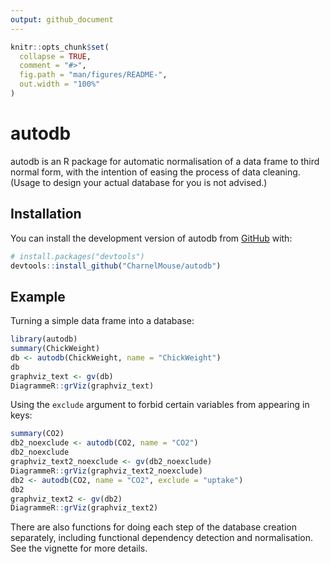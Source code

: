 ```yaml
---
output: github_document
---
```


```r
knitr::opts_chunk$set(
  collapse = TRUE,
  comment = "#>",
  fig.path = "man/figures/README-",
  out.width = "100%"
)
```

# autodb

autodb is an R package for automatic normalisation of a data frame to third
normal form, with the intention of easing the process of data cleaning. (Usage
to design your actual database for you is not advised.)

## Installation

You can install the development version of autodb from [GitHub](https://github.com/) with:

``` r
# install.packages("devtools")
devtools::install_github("CharnelMouse/autodb")
```

## Example

Turning a simple data frame into a database:

```r
library(autodb)
summary(ChickWeight)
db <- autodb(ChickWeight, name = "ChickWeight")
db
graphviz_text <- gv(db)
DiagrammeR::grViz(graphviz_text)
```

Using the `exclude` argument to forbid certain variables from appearing in keys:

```r
summary(CO2)
db2_noexclude <- autodb(CO2, name = "CO2")
db2_noexclude
graphviz_text2_noexclude <- gv(db2_noexclude)
DiagrammeR::grViz(graphviz_text2_noexclude)
db2 <- autodb(CO2, name = "CO2", exclude = "uptake")
db2
graphviz_text2 <- gv(db2)
DiagrammeR::grViz(graphviz_text2)
```

There are also functions for doing each step of the database creation separately, including functional dependency detection and normalisation. See the vignette for more details.
